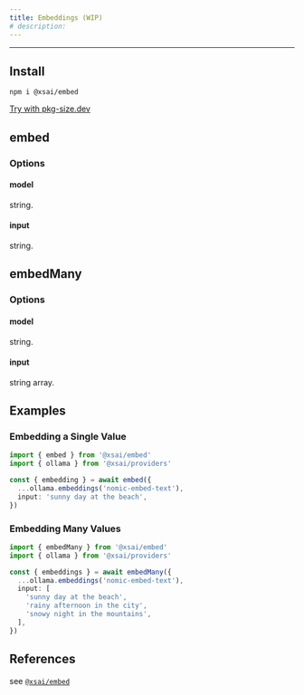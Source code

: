 ```yaml
---
title: Embeddings (WIP)
# description: 
---
```


---

## Install

```package-install
npm i @xsai/embed
```

[Try with pkg-size.dev](https://pkg-size.dev/@xsai/embed)

## embed

### Options

#### model

string.

#### input

string.

## embedMany

### Options

#### model

string.

#### input

string array.

## Examples

### Embedding a Single Value

```ts twoslash
import { embed } from '@xsai/embed'
import { ollama } from '@xsai/providers'

const { embedding } = await embed({
  ...ollama.embeddings('nomic-embed-text'),
  input: 'sunny day at the beach',
})
```

### Embedding Many Values

```ts twoslash
import { embedMany } from '@xsai/embed'
import { ollama } from '@xsai/providers'

const { embeddings } = await embedMany({
  ...ollama.embeddings('nomic-embed-text'),
  input: [
    'sunny day at the beach',
    'rainy afternoon in the city',
    'snowy night in the mountains',
  ],
})
```

## References

see [`@xsai/embed`](../references/embed)
